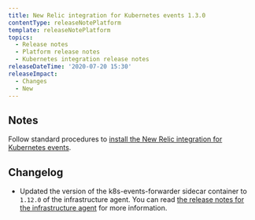 ```yaml
---
title: New Relic integration for Kubernetes events 1.3.0
contentType: releaseNotePlatform
template: releaseNotePlatform
topics:
  - Release notes
  - Platform release notes
  - Kubernetes integration release notes
releaseDateTime: '2020-07-20 15:30'
releaseImpact:
  - Changes
  - New
---
```


## Notes

Follow standard procedures to [install the New Relic integration for Kubernetes events](/docs/integrations/kubernetes-integration/kubernetes-events/install-kubernetes-events-integration).

## Changelog

* Updated the version of the k8s-events-forwarder sidecar container to `1.12.0` of the infrastructure agent. You can read [the release notes for the infrastructure agent](https://docs.newrelic.com/docs/release-notes/infrastructure-release-notes/infrastructure-agent-release-notes/new-relic-infrastructure-agent-1120) for more information.
